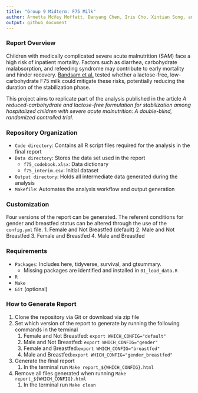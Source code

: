 ```yaml
---
title: "Group 9 Midterm: F75 Milk"
author: Arnetta McVey Moffatt, Danyang Chen, Iris Cho, Xintian Song, and Yu-Jou Li
output: github_document
---
```


### Report Overview

Children with medically complicated severe acute malnutrition (SAM) face a high risk of inpatient mortality. Factors such as diarrhea, carbohydrate malabsorption, and refeeding syndrome may contribute to early mortality and hinder recovery. [Bandsam et al.](https://journals.plos.org/plosmedicine/article?id=10.1371/journal.pmed.1002747) tested whether a lactose-free, low-carbohydrate F75 milk could mitigate these risks, potentially reducing the duration of the stabilization phase.

This project aims to replicate part of the analysis published in the article *A reduced-carbohydrate and lactose-free formulation for stabilization among hospitalized children with severe acute malnutrition: A double-blind, randomized controlled trial.*

### Repository Organization

-   `Code directory`: Contains all R script files required for the analysis in the final report
-   `Data directory`: Stores the data set used in the report
    -   `f75_codebook.xlsx`: Data dictionary
    -   `f75_interim.csv`: Initial dataset
-   `Output directory`: Holds all intermediate data generated during the analysis
-   `Makefile`: Automates the analysis workflow and output generation

### Customization

Four versions of the report can be generated. The referent conditions for gender and breastfed status can be altered through the use of the `config.yml` file.
  1. Female and Not Breastfed (default)
  2. Male and Not Breastfed
  3. Female and Breastfed
  4. Male and Breastfed

### Requirements

-   `Packages`: Includes here, tidyverse, survival, and gtsummary.
    -   Missing packages are identified and installed in `01_load_data.R`
-   `R`
-   `Make`
-   `Git` (optional)

### How to Generate Report

1.  Clone the repository via Git or download via zip file
2.  Set which version of the report to generate by running the following commands in the terminal
    1.  Female and Not Breastfed: `export WHICH_CONFIG="default"`
    2.  Male and Not Breastfed: `export WHICH_CONFIG="gender"`
    3.  Female and Breastfed:`export WHICH_CONFIG="breastfed"`
    4.  Male and Breastfed:`export WHICH_CONFIG="gender_breastfed"`
3.  Generate the final report
    1.  In the terminal run `Make report_${WHICH_CONFIG}.html`
4.  Remove all files generated when running `Make report_${WHICH_CONFIG}.html`
    1.  In the terminal run `Make clean`

